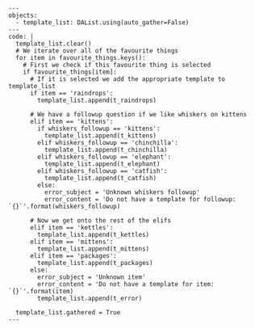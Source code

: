 ```
---
objects:
  - template_list: DAList.using(auto_gather=False)
---
code: |
  template_list.clear()
  # We iterate over all of the favourite things
  for item in favourite_things.keys():
    # First we check if this favourite thing is selected
    if favourite_things[item]:
      # If it is selected we add the appropriate template to template_list
      if item == 'raindrops':
        template_list.append(t_raindrops)

      # We have a followup question if we like whiskers on kittens
      elif item == 'kittens':
        if whiskers_followup == 'kittens':
          template_list.append(t_kittens)
        elif whiskers_followup == 'chinchilla':
          template_list.append(t_chinchilla)
        elif whiskers_followup == 'elephant':
          template_list.append(t_elephant)
        elif whiskers_followup == 'catfish':
          template_list.append(t_catfish)
        else:
          error_subject = 'Unknown whiskers followup'
          error_content = 'Do not have a template for followup: `{}`'.format(whiskers_followup)

      # Now we get onto the rest of the elifs
      elif item == 'kettles':
        template_list.append(t_kettles)
      elif item == 'mittens':
        template_list.append(t_mittens)
      elif item == 'packages':
        template_list.append(t_packages)
      else:
        error_subject = 'Unknown item'
        error_content = 'Do not have a template for item: `{}`'.format(item)
        template_list.append(t_error)

  template_list.gathered = True
---
```